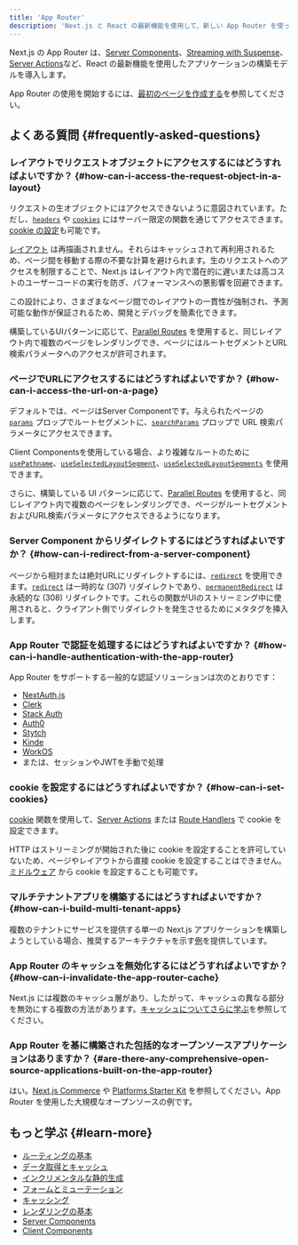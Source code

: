 ```yaml
---
title: 'App Router'
description: 'Next.js と React の最新機能を使用して、新しい App Router を使ってみましょう。Layouts、Server Components、Suspense などが含まれます。'
---
```


Next.js の App Router は、[Server Components](/docs/app/building-your-application/rendering/server-components)、[Streaming with Suspense](/docs/app/building-your-application/routing/loading-ui-and-streaming#streaming-with-suspense)、[Server Actions](/docs/app/building-your-application/data-fetching/server-actions-and-mutations)など、React の最新機能を使用したアプリケーションの構築モデルを導入します。

App Router の使用を開始するには、[最初のページを作成する](/docs/app/building-your-application/routing/layouts-and-templates)を参照してください。

## よくある質問 {#frequently-asked-questions}

### レイアウトでリクエストオブジェクトにアクセスするにはどうすればよいですか？ {#how-can-i-access-the-request-object-in-a-layout}

リクエストの生オブジェクトにはアクセスできないように意図されています。ただし、[`headers`](/docs/app/api-reference/functions/headers) や [`cookies`](/docs/app/api-reference/functions/cookies) にはサーバー限定の関数を通じてアクセスできます。[cookie の設定](#how-can-i-set-cookies)も可能です。

[レイアウト](/docs/app/building-your-application/routing/layouts-and-templates#layouts) は再描画されません。それらはキャッシュされて再利用されるため、ページ間を移動する際の不要な計算を避けられます。生のリクエストへのアクセスを制限することで、Next.js はレイアウト内で潜在的に遅いまたは高コストのユーザーコードの実行を防ぎ、パフォーマンスへの悪影響を回避できます。

この設計により、さまざまなページ間でのレイアウトの一貫性が強制され、予測可能な動作が保証されるため、開発とデバッグを簡素化できます。

構築しているUIパターンに応じて、[Parallel Routes](/docs/app/building-your-application/routing/parallel-routes) を使用すると、同じレイアウト内で複数のページをレンダリングでき、ページにはルートセグメントとURL検索パラメータへのアクセスが許可されます。

### ページでURLにアクセスするにはどうすればよいですか？ {#how-can-i-access-the-url-on-a-page}

デフォルトでは、ページはServer Componentです。与えられたページの [`params`](/docs/app/api-reference/file-conventions/page#params-optional) プロップでルートセグメントに、[`searchParams`](/docs/app/api-reference/file-conventions/page#searchparams-optional) プロップで URL 検索パラメータにアクセスできます。

Client Componentsを使用している場合、より複雑なルートのために [`usePathname`](/docs/app/api-reference/functions/use-pathname)、[`useSelectedLayoutSegment`](/docs/app/api-reference/functions/use-selected-layout-segment)、[`useSelectedLayoutSegments`](/docs/app/api-reference/functions/use-selected-layout-segments) を使用できます。

さらに、構築している UI パターンに応じて、[Parallel Routes](/docs/app/building-your-application/routing/parallel-routes) を使用すると、同じレイアウト内で複数のページをレンダリングでき、ページがルートセグメントおよびURL検索パラメータにアクセスできるようになります。

### Server Component からリダイレクトするにはどうすればよいですか？ {#how-can-i-redirect-from-a-server-component}

ページから相対または絶対URLにリダイレクトするには、[`redirect`](/docs/app/api-reference/functions/redirect) を使用できます。[`redirect`](/docs/app/api-reference/functions/redirect) は一時的な (307) リダイレクトであり、[`permanentRedirect`](/docs/app/api-reference/functions/permanentRedirect) は永続的な (308) リダイレクトです。これらの関数がUIのストリーミング中に使用されると、クライアント側でリダイレクトを発生させるためにメタタグを挿入します。

### App Router で認証を処理するにはどうすればよいですか？ {#how-can-i-handle-authentication-with-the-app-router}

App Router をサポートする一般的な認証ソリューションは次のとおりです：

- [NextAuth.js](https://next-auth.js.org/configuration/nextjs#in-app-router)
- [Clerk](https://clerk.com/docs/quickstarts/nextjs)
- [Stack Auth](https://docs.stack-auth.com/getting-started/setup)
- [Auth0](https://github.com/auth0/nextjs-auth0#app-router)
- [Stytch](https://stytch.com/docs/sdks/resources/nextjs)
- [Kinde](https://docs.kinde.com/developer-tools/sdks/backend/nextjs-sdk/)
- [WorkOS](https://workos.com/docs/user-management/nextjs)
- または、セッションやJWTを手動で処理

### cookie を設定するにはどうすればよいですか？ {#how-can-i-set-cookies}

[cookie](/docs/app/api-reference/functions/cookies) 関数を使用して、[Server Actions](/docs/app/building-your-application/data-fetching/server-actions-and-mutations#cookies) または [Route Handlers](/docs/app/building-your-application/routing/route-handlers) で cookie を設定できます。

HTTP はストリーミングが開始された後に cookie を設定することを許可していないため、ページやレイアウトから直接 cookie を設定することはできません。[ミドルウェア](/docs/app/building-your-application/routing/middleware#using-cookies) から cookie を設定することも可能です。

### マルチテナントアプリを構築するにはどうすればよいですか？ {#how-can-i-build-multi-tenant-apps}

複数のテナントにサービスを提供する単一の Next.js アプリケーションを構築しようとしている場合、推奨するアーキテクチャを示す[例](https://vercel.com/templates/next.js/platforms-starter-kit)を提供しています。

### App Router のキャッシュを無効化するにはどうすればよいですか？ {#how-can-i-invalidate-the-app-router-cache}

Next.js には複数のキャッシュ層があり、したがって、キャッシュの異なる部分を無効にする複数の方法があります。[キャッシュについてさらに学ぶ](/docs/app/building-your-application/caching)を参照してください。

### App Router を基に構築された包括的なオープンソースアプリケーションはありますか？ {#are-there-any-comprehensive-open-source-applications-built-on-the-app-router}

はい。[Next.js Commerce](https://vercel.com/templates/next.js/nextjs-commerce) や [Platforms Starter Kit](https://vercel.com/templates/next.js/platforms-starter-kit) を参照してください。App Router を使用した大規模なオープンソースの例です。

## もっと学ぶ {#learn-more}

- [ルーティングの基本](/docs/app/building-your-application/routing)
- [データ取得とキャッシュ](/docs/app/building-your-application/data-fetching/fetching)
- [インクリメンタルな静的生成](/docs/app/building-your-application/data-fetching/incremental-static-regeneration)
- [フォームとミューテーション](/docs/app/building-your-application/data-fetching/server-actions-and-mutations)
- [キャッシング](/docs/app/building-your-application/caching)
- [レンダリングの基本](/docs/app/building-your-application/rendering)
- [Server Components](/docs/app/building-your-application/rendering/server-components)
- [Client Components](/docs/app/building-your-application/rendering/client-components)
